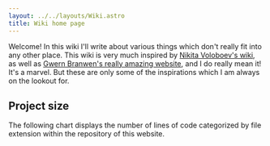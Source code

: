 ```yaml
---
layout: ../../layouts/Wiki.astro
title: Wiki home page
---
```


Welcome! In this wiki I'll write about various things which don't really fit into any other place. This wiki is very much inspired by [Nikita Voloboev's wiki](https://wiki.nikiv.dev/), as well as [Gwern Branwen's really amazing website](https://gwern.net/), and I do really mean it! It's a marvel. But these are only some of the inspirations which I am always on the lookout for.

## Project size

The following chart displays the number of lines of code categorized by file extension within the repository of this website.

<ProjectSizeChart client:load />



